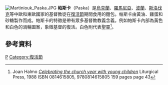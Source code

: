 [[File:Martiniouk_Paska.JPG|thumb]]
'''帕斯卡'''（Paska）是[[烏克蘭|烏克蘭]]、[[羅馬尼亞|羅馬尼亞]]、[[波蘭|波蘭]]、[[斯洛伐克|斯洛伐克]]等中歐和東歐國家的基督教徒在[[復活節|復活節]]期間食用的麵包。帕斯卡由黃油、雞蛋和砂糖製作而成。帕斯卡的特徵是帶有眾多基督教教義含義。例如帕斯卡內部為黃色和白色的渦輪圖案，象徵基督的復活。白色則代表聖靈<ref>Joan Halmo [http://books.google.com/books?id=wOJ4sLwVllEC&pg=PA43&dq=Paska+bread&lr=#PPA43,M1 ''Celebrating the church year with young children''] {{Wayback|url=http://books.google.com/books?id=wOJ4sLwVllEC&pg=PA43&dq=Paska+bread&lr=#PPA43,M1 |date=20140706224906 }} Liturgical Press, 1988 ISBN 0814615805, 9780814615805 159 pages page 43</ref>。
==參考資料==
{{Reflist}}
{{Commons category|Paska (bread)}}
[[Category:麵包|P]]
[[Category:復活節|Category:復活節]]
{{food-stub}}
